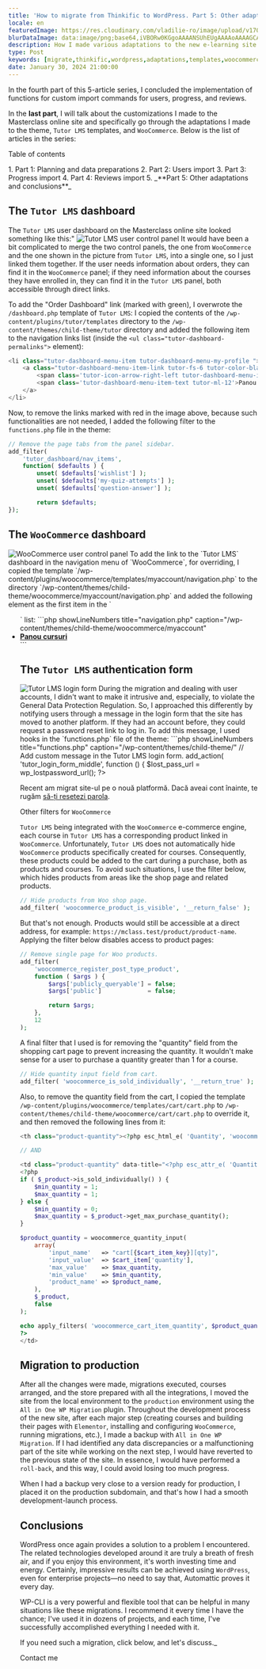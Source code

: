 ```yaml
---
title: 'How to migrate from Thinkific to WordPress. Part 5: Other adaptations and conclusions'
locale: en
featuredImage: https://res.cloudinary.com/vladilie-ro/image/upload/v1706196659/blog/1.%20migrate-thinkific-to-wordpress/v5ypjuldovovlpqw1cc3.webp
blurDataImage: data:image/png;base64,iVBORw0KGgoAAAANSUhEUgAAAAoAAAAGCAIAAAB1kpiRAAAACXBIWXMAAAPoAAAD6AG1e1JrAAAAxUlEQVR4nAG6AEX/ANLS0t/f3+vr6+3t6+/y8fHy7/X39+/y8ens693f3gCZr8qmutOqwtuyxNrK1+b7+/j8//75/Pv19/fo6u0AOG2gKGGRNGiYPHCgUoO2gLPNnNXgmtLels/ZkMrVAKO51qnA3J2zy52yzH+0yxSesQB4iABOWwBicgCKoQDHx8VaTTwkEgAnEwBRQSxNTjkEGREADQA/Vkxmk5oAHg8ARzATLxsAHQAAHgIAMyAGOiQNUTsgaU8yPSsXAbliTzFAqmUAAAAASUVORK5CYII=
description: How I made various adaptations to the new e-learning site using hooks and overriding Tutor LMS and WooCommerce templates.
type: Post
keywords: [migrate,thinkific,wordpress,adaptations,templates,woocommerce,tutor lms,hooks,dashboard,all in one wp migration]
date: January 30, 2024 21:00:00
---
```

In the <Link href="/blog/migrate-thinkific-wordpress-part-4-reviews-import">fourth part</Link> of this 5-article series, I concluded the implementation of functions for custom import commands for users, progress, and reviews.

In the **last part**, I will talk about the customizations I made to the Masterclass online site and specifically go through the adaptations I made to the theme, `Tutor LMS` templates, and `WooCommerce`.
Below is the list of articles in the series:
<div className='rounded-md border p-2 bg-gray-50 dark:bg-slate-900'>
    <p>Table of contents</p>
    1. <Link href="/blog/migrate-thinkific-wordpress-part-1-planning-data-preparation">Part 1: Planning and data preparations</Link>
    2. <Link href="/blog/migrate-thinkific-wordpress-part-2-users-import">Part 2: Users import</Link>
    3. <Link href="/blog/migrate-thinkific-wordpress-part-3-progress-import">Part 3: Progress import</Link>
    4. <Link href="/blog/migrate-thinkific-wordpress-part-4-reviews-import">Part 4: Reviews import</Link>
    5. _**Part 5: Other adaptations and conclusions**_
</div>

## The `Tutor LMS` dashboard
The `Tutor LMS` user dashboard on the Masterclass online site looked something like this:"
<img src="https://res.cloudinary.com/vladilie-ro/image/upload/v1706616716/blog/1.%20migrate-thinkific-to-wordpress/tutor-lms-user-dashboard_do6uvi.webp" alt="Tutor LMS user control panel" className="rounded-md shadow-lg"/>
It would have been a bit complicated to merge the two control panels, the one from `WooCommerce` and the one shown in the picture from `Tutor LMS`, into a single one, so I just linked them together.
If the user needs information about orders, they can find it in the `WooCommerce` panel; if they need information about the courses they have enrolled in, they can find it in the `Tutor LMS` panel, both accessible through direct links.

To add the "Order Dashboard" link (marked with <span className="border border-green-500">green</span>), I overwrote the `/dashboard.php` template of `Tutor LMS`: I copied the contents of the `/wp-content/plugins/tutor/templates` directory to the `/wp-content/themes/child-theme/tutor` directory and added the following item to the navigation links list (inside the `<ul class="tutor-dashboard-permalinks">` element):
```php showLineNumbers title="dashboard.php" caption="/wp-content/themes/child-theme/tutor"
<li class="tutor-dashboard-menu-item tutor-dashboard-menu-my-profile ">
    <a class="tutor-dashboard-menu-item-link tutor-fs-6 tutor-color-black" href="<?php echo esc_url( wc_get_page_permalink( 'myaccount' ) ); ?>">
        <span class='tutor-icon-arrow-right-left tutor-dashboard-menu-item-icon'></span>
        <span class='tutor-dashboard-menu-item-text tutor-ml-12'>Panou de comenzi</span>
    </a>
</li>
```

Now, to remove the links marked with <span className="border border-red-500">red</span> in the image above, because such functionalities are not needed, I added the following filter to the `functions.php` file in the theme:
```php showLineNumbers title="functions.php" caption="/wp-content/themes/child-theme/tutor"
// Remove the page tabs from the panel sidebar.
add_filter(
    'tutor_dashboard/nav_items',
	function( $defaults ) {
        unset( $defaults['wishlist'] );
		unset( $defaults['my-quiz-attempts'] );
		unset( $defaults['question-answer'] );

		return $defaults;
});
```

## The `WooCommerce` dashboard
<img src="https://res.cloudinary.com/vladilie-ro/image/upload/v1706623254/blog/1.%20migrate-thinkific-to-wordpress/woocommerce-user-dashboard_wgteeh.webp" alt="WooCommerce user control panel" className="rounded-md shadow-lg"/>
To add the link to the `Tutor LMS` dashboard in the navigation menu of `WooCommerce`, for overriding, I copied the template `/wp-content/plugins/woocommerce/templates/myaccount/navigation.php` to the directory `/wp-content/themes/child-theme/woocommerce/myaccount/navigation.php` and added the following element as the first item in the `<ul>` list:
```php showLineNumbers title="navigation.php" caption="/wp-content/themes/child-theme/woocommerce/myaccount"
<li class="woocommerce-MyAccount-navigation-link woocommerce-MyAccount-navigation-link--dashboard">
    <a href="<?php echo esc_url( tutor_utils()->tutor_dashboard_url() ); ?>"><strong>Panou cursuri</strong></a>
</li>
```

## The `Tutor LMS` authentication form
<img src="https://res.cloudinary.com/vladilie-ro/image/upload/v1706624461/blog/1.%20migrate-thinkific-to-wordpress/tutor-login-form_ezqrm2.webp" alt="Tutor LMS login form" className="rounded-md shadow-lg"/>
During the migration and dealing with user accounts, I didn't want to make it intrusive and, especially, to violate the General Data Protection Regulation.
So, I approached this differently by notifying users through a message in the login form that the site has moved to another platform. If they had an account before, they could request a password reset link to log in.
To add this message, I used hooks in the `functions.php` file of the theme:
```php showLineNumbers title="functions.php" caption="/wp-content/themes/child-theme/"
// Add custom message in the Tutor LMS login form.
add_action(
    'tutor_login_form_middle',
    function () {
        $lost_pass_url = wp_lostpassword_url();
        ?>
        <p>Recent am migrat site-ul pe o nouă platformă. Dacă aveai cont înainte, te rugăm <a href="<?php echo esc_url( $lost_pass_url ); ?>">să-ți resetezi parola</a>.</p>
        <?php
    }
);
```

## Other filters for `WooCommerce`
`Tutor LMS` being integrated with the `WooCommerce` e-commerce engine, each course in `Tutor LMS` has a corresponding product linked in `WooCommerce`.
Unfortunately, `Tutor LMS` does not automatically hide `WooCommerce` products specifically created for courses.
Consequently, these products could be added to the cart during a purchase, both as products and courses.
To avoid such situations, I use the filter below, which hides products from areas like the shop page and related products.
```php showLineNumbers title="functions.php" caption="/wp-content/themes/child-theme/"
// Hide products from Woo shop page.
add_filter( 'woocommerce_product_is_visible', '__return_false' );
```

But that's not enough.
Products would still be accessible at a direct address, for example: `https://mclass.test/product/product-name`.
Applying the filter below disables access to product pages:
```php showLineNumbers title="functions.php" caption="/wp-content/themes/child-theme/"
// Remove single page for Woo products.
add_filter(
	'woocommerce_register_post_type_product',
	function ( $args ) {
		$args['publicly_queryable'] = false;
		$args['public']             = false;

		return $args;
	},
	12
);
```

A final filter that I used is for removing the "quantity" field from the shopping cart page to prevent increasing the quantity.
It wouldn't make sense for a user to purchase a quantity greater than 1 for a course.
```php showLineNumbers title="functions.php" caption="/wp-content/themes/child-theme/"
// Hide quantity input field from cart.
add_filter( 'woocommerce_is_sold_individually', '__return_true' );
```

Also, to remove the quantity field from the cart, I copied the template `/wp-content/plugins/woocommerce/templates/cart/cart.php` to `/wp-content/themes/child-theme/woocommerce/cart/cart.php` to override it, and then removed the following lines from it:
```php showLineNumbers title="cart.php" caption="/wp-content/themes/child-theme/woocommerce/cart/" {1, 5-29}
<th class="product-quantity"><?php esc_html_e( 'Quantity', 'woocommerce' ); ?></th>

// AND

<td class="product-quantity" data-title="<?php esc_attr_e( 'Quantity', 'woocommerce' ); ?>">
<?php
if ( $_product->is_sold_individually() ) {
    $min_quantity = 1;
    $max_quantity = 1;
} else {
    $min_quantity = 0;
    $max_quantity = $_product->get_max_purchase_quantity();
}

$product_quantity = woocommerce_quantity_input(
    array(
        'input_name'   => "cart[{$cart_item_key}][qty]",
        'input_value'  => $cart_item['quantity'],
        'max_value'    => $max_quantity,
        'min_value'    => $min_quantity,
        'product_name' => $product_name,
    ),
    $_product,
    false
);

echo apply_filters( 'woocommerce_cart_item_quantity', $product_quantity, $cart_item_key, $cart_item ); // PHPCS: XSS ok.
?>
</td>
```

## Migration to production
After all the changes were made, migrations executed, courses arranged, and the store prepared with all the integrations, I moved the site from the local environment to the `production` environment using the `All in One WP Migration` plugin.
Throughout the development process of the new site, after each major step (creating courses and building their pages with `Elementor`, installing and configuring `WooCommerce`, running migrations, etc.), I made a backup with `All in One WP Migration`.
If I had identified any data discrepancies or a malfunctioning part of the site while working on the next step, I would have reverted to the previous state of the site.
In essence, I would have performed a `roll-back`, and this way, I could avoid losing too much progress.

When I had a backup very close to a version ready for production, I placed it on the production subdomain, and that's how I had a smooth development-launch process.

## Conclusions
WordPress once again provides a solution to a problem I encountered.
The related technologies developed around it are truly a breath of fresh air, and if you enjoy this environment, it's worth investing time and energy.
Certainly, impressive results can be achieved using `WordPress`, even for enterprise projects—no need to say that, Automattic proves it every day.

<Link href="https://wp-cli.org">WP-CLI</Link> is a very powerful and flexible tool that can be helpful in many situations like these migrations.
I recommend it every time I have the chance; I've used it in dozens of projects, and each time, I've successfully accomplished everything I needed with it.

<div className='mb-4 flex flex-col items-center rounded-md border border-blue-600 p-2'>
    <p className="text-center mt-0">If you need such a migration, click below, and let's discuss._</p>
    <Link href='/contact' className="animate-text-bg rounded-md bg-gradient-to-r from-blue-600 via-gray-600 to-green-500 bg-[length:400%] px-2 py-1 text-white hover:text-white">Contact me</Link>
</div>